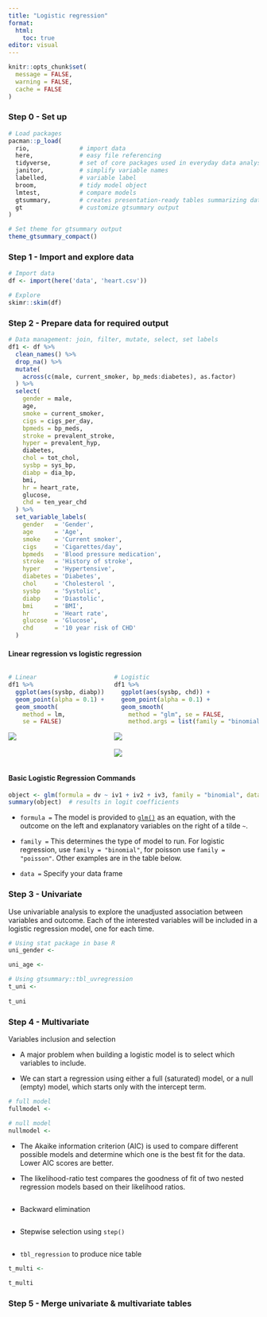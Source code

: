 ```yaml
---
title: "Logistic regression"
format:
  html:
    toc: true
editor: visual
---
```


```r
knitr::opts_chunk$set(
  message = FALSE,
  warning = FALSE,
  cache = FALSE
)
```

### Step 0 - Set up

```r
# Load packages
pacman::p_load(
  rio,              # import data
  here,             # easy file referencing
  tidyverse,        # set of core packages used in everyday data analyses
  janitor,          # simplify variable names
  labelled,         # variable label
  broom,            # tidy model object
  lmtest,           # compare models
  gtsummary,        # creates presentation-ready tables summarizing data
  gt                # customize gtsummary output
)

# Set theme for gtsummary output
theme_gtsummary_compact()
```

### Step 1 - Import and explore data

```r
# Import data
df <- import(here('data', 'heart.csv'))

# Explore
skimr::skim(df)
```

### Step 2 - Prepare data for required output

```r
# Data management: join, filter, mutate, select, set labels
df1 <- df %>%
  clean_names() %>%
  drop_na() %>% 
  mutate(
    across(c(male, current_smoker, bp_meds:diabetes), as.factor)
  ) %>%
  select(
    gender = male,
    age,
    smoke = current_smoker,
    cigs = cigs_per_day,
    bpmeds = bp_meds,
    stroke = prevalent_stroke,
    hyper = prevalent_hyp,
    diabetes,
    chol = tot_chol,
    sysbp = sys_bp,
    diabp = dia_bp,
    bmi,
    hr = heart_rate,
    glucose,
    chd = ten_year_chd
  ) %>% 
  set_variable_labels(
    gender   = 'Gender',
    age      = 'Age',
    smoke    = 'Current smoker',
    cigs     = 'Cigarettes/day',
    bpmeds   = 'Blood pressure medication',
    stroke   = 'History of stroke',
    hyper    = 'Hypertensive',
    diabetes = 'Diabetes',
    chol     = 'Cholesterol ',
    sysbp    = 'Systolic',
    diabp    = 'Diastolic',
    bmi      = 'BMI',
    hr       = 'Heart rate',
    glucose  = 'Glucose',
    chd      = '10 year risk of CHD'
  )
```

#### Linear regression vs logistic regression

::: columns
::: column
```r
# Linear
df1 %>% 
  ggplot(aes(sysbp, diabp)) +
  geom_point(alpha = 0.1) +
  geom_smooth(
    method = lm,
    se = FALSE)
```

![](linear.png)
:::

::: column
```r
# Logistic
df1 %>% 
  ggplot(aes(sysbp, chd)) +
  geom_point(alpha = 0.1) +
  geom_smooth(
    method = "glm", se = FALSE,
    method.args = list(family = "binomial"))
```

![](sigmoid.gif)\
<br> ![](logit.gif)
:::
:::

#### Basic Logistic Regression Commands

``` r
object <- glm(formula = dv ~ iv1 + iv2 + iv3, family = "binomial", data = df)
summary(object)  # results in logit coefficients
```

-   `formula =` The model is provided to [`glm()`](https://rdrr.io/r/stats/glm.html) as an equation, with the outcome on the left and explanatory variables on the right of a tilde `~`.

-   `family =` This determines the type of model to run. For logistic regression, use `family = "binomial"`, for poisson use `family = "poisson"`. Other examples are in the table below.

-   `data =` Specify your data frame

### Step 3 - Univariate

Use univariable analysis to explore the unadjusted association between variables and outcome. Each of the interested variables will be included in a logistic regression model, one for each time.

```r
# Using stat package in base R
uni_gender <- 

uni_age <- 

# Using gtsummary::tbl_uvregression
t_uni <- 
  
t_uni
```

### Step 4 - Multivariate

Variables inclusion and selection

-   A major problem when building a logistic model is to select which variables to include.

-   We can start a regression using either a full (saturated) model, or a null (empty) model, which starts only with the intercept term.

```r
# full model
fullmodel <- 

# null model
nullmodel <- 
```

-   The Akaike information criterion (AIC) is used to compare different possible models and determine which one is the best fit for the data. Lower AIC scores are better.

-   The likelihood-ratio test compares the goodness of fit of two nested regression models based on their likelihood ratios.

```r

```

-   Backward elimination

```r

```

-   Stepwise selection using `step()`

```r

```

-   `tbl_regression` to produce nice table

```r
t_multi <- 
  
t_multi
```

### Step 5 - Merge univariate & multivariate tables

```r

```
